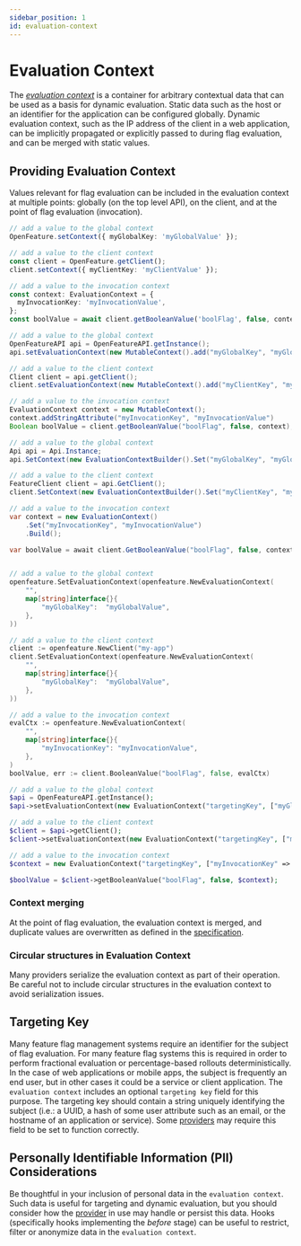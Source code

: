 ```yaml
---
sidebar_position: 1
id: evaluation-context
---
```



# Evaluation Context

The [_evaluation context_](/docs/specification/glossary#evaluation-context) is a container for arbitrary contextual data that can be used as a basis for dynamic evaluation. Static data such as the host or an identifier for the application can be configured globally. Dynamic evaluation context, such as the IP address of the client in a web application, can be implicitly propagated or explicitly passed to during flag evaluation, and can be merged with static values.

## Providing Evaluation Context

Values relevant for flag evaluation can be included in the evaluation context at multiple points: globally (on the top level API), on the client, and at the point of flag evaluation (invocation).

<Tabs groupId="code">
<TabItem value="js" label="TypeScript">

```ts
// add a value to the global context
OpenFeature.setContext({ myGlobalKey: 'myGlobalValue' });

// add a value to the client context
const client = OpenFeature.getClient();
client.setContext({ myClientKey: 'myClientValue' });

// add a value to the invocation context
const context: EvaluationContext = {
  myInvocationKey: 'myInvocationValue',
};
const boolValue = await client.getBooleanValue('boolFlag', false, context);
```

</TabItem>
<TabItem value="java" label="Java">

```java
// add a value to the global context
OpenFeatureAPI api = OpenFeatureAPI.getInstance();
api.setEvaluationContext(new MutableContext().add("myGlobalKey", "myGlobalValue"));

// add a value to the client context
Client client = api.getClient();
client.setEvaluationContext(new MutableContext().add("myClientKey", "myClientValue"));

// add a value to the invocation context
EvaluationContext context = new MutableContext();
context.addStringAttribute("myInvocationKey", "myInvocationValue")
Boolean boolValue = client.getBooleanValue("boolFlag", false, context);
```

</TabItem>
<TabItem value="csharp" label="C#">

```csharp
// add a value to the global context
Api api = Api.Instance;
api.SetContext(new EvaluationContextBuilder().Set("myGlobalKey", "myGlobalValue").Build());

// add a value to the client context
FeatureClient client = api.GetClient();
client.SetContext(new EvaluationContextBuilder().Set("myClientKey", "myClientValue").Build());

// add a value to the invocation context
var context = new EvaluationContext()
	.Set("myInvocationKey", "myInvocationValue")
	.Build();

var boolValue = await client.GetBooleanValue("boolFlag", false, context);
```

</TabItem>
<TabItem value="go" label="Go">

```go

// add a value to the global context
openfeature.SetEvaluationContext(openfeature.NewEvaluationContext(
	"",
	map[string]interface{}{
		"myGlobalKey":  "myGlobalValue",
	},
))

// add a value to the client context
client := openfeature.NewClient("my-app")
client.SetEvaluationContext(openfeature.NewEvaluationContext(
	"", 
	map[string]interface{}{
		"myGlobalKey":  "myGlobalValue",
	},
))

// add a value to the invocation context
evalCtx := openfeature.NewEvaluationContext(
	"",
	map[string]interface{}{
		"myInvocationKey": "myInvocationValue",
	},
)
boolValue, err := client.BooleanValue("boolFlag", false, evalCtx)
```

</TabItem>
<TabItem value="php" label="PHP">

```php
// add a value to the global context
$api = OpenFeatureAPI.getInstance();
$api->setEvaluationContext(new EvaluationContext("targetingKey", ["myGlobalKey" => "myGlobalValue"]));

// add a value to the client context
$client = $api->getClient();
$client->setEvaluationContext(new EvaluationContext("targetingKey", ["myClientKey" => "myClientValue"]));

// add a value to the invocation context
$context = new EvaluationContext("targetingKey", ["myInvocationKey" => "myInvocationValue"]);

$boolValue = $client->getBooleanValue("boolFlag", false, $context);
```

</TabItem>
</Tabs>

### Context merging

At the point of flag evaluation, the evaluation context is merged, and duplicate values are overwritten as defined in the [specification](/docs/specification/sections/evaluation-context#32-merging-context).

### Circular structures in Evaluation Context

Many providers serialize the evaluation context as part of their operation. Be careful not to include circular structures in the evaluation context to avoid serialization issues.

## Targeting Key

Many feature flag management systems require an identifier for the subject of flag evaluation. For many feature flag systems this is required in order to perform fractional evaluation or percentage-based rollouts deterministically. In the case of web applications or mobile apps, the subject is frequently an end user, but in other cases it could be a service or client application. The `evaluation context` includes an optional `targeting key` field for this purpose. The targeting key should contain a string uniquely identifying the subject (i.e.: a UUID, a hash of some user attribute such as an email, or the hostname of an application or service). Some [providers](/docs/reference/concepts/provider) may require this field to be set to function correctly.

## Personally Identifiable Information (PII) Considerations

Be thoughtful in your inclusion of personal data in the `evaluation context`. Such data is useful for targeting and dynamic evaluation, but you should consider how the [provider](/docs/reference/concepts/provider) in use may handle or persist this data. Hooks (specifically hooks implementing the _before_ stage) can be useful to restrict, filter or anonymize data in the `evaluation context`.
